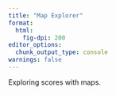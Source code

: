 ```yaml
---
title: "Map Explorer"
format:
  html:
    fig-dpi: 200
editor_options: 
  chunk_output_type: console
warnings: false
---
```


Exploring scores with maps. 